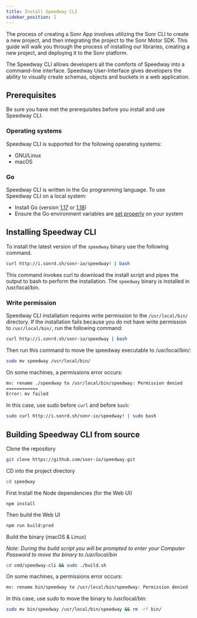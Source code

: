 ```yaml
---
title: Install Speedway CLI
sidebar_position: 2
---
```



The process of creating a Sonr App involves utilizing the Sonr CLI to create a new project, and then integrating the project to the Sonr Motor SDK. This guide will walk you through the process of installing our libraries, creating a new project, and deploying it to the Sonr platform.

The Speedway CLI allows developers all the comforts of Speedway into a command-line interface. Speedway User-Interface gives developers the ability to visually create schemas, objects and buckets in a web application.

## Prerequisites

Be sure you have met the prerequisites before you install and use Speedway CLI.

### Operating systems

Speedway CLI is supported for the following operating systems:

- GNU/Linux
- macOS

### Go

Speedway CLI is written in the Go programming language. To use Speedway CLI on a local system:

- Install Go (version [1.17](https://go.dev/dl/#go1.17.13) or [1.18](https://go.dev/dl/#go1.18.6))
- Ensure the Go environment variables are [set properly](https://go.dev/doc/gopath_code#GOPATH) on your system

## Installing Speedway CLI

<APIButton href="/docs/reference/speedway/cli.mdx" label="CLI Reference" />

To install the latest version of the `speedway` binary use the following command.

```bash
curl http://i.sonrd.sh/sonr-io/speedway! | bash
```

This command invokes curl to download the install script and pipes the output to bash to perform the installation. The `speedway` binary is installed in /usr/local/bin.

### Write permission

Speedway CLI installation requires write permission to the `/usr/local/bin/` directory. If the installation fails because you do not have write permission to `/usr/local/bin/`, run the following command:

```bash
curl http://i.sonrd.sh/sonr-io/speedway | bash
```

Then run this command to move the speedway executable to /usr/local/bin/:

```bash
sudo mv speedway /usr/local/bin/
```

On some machines, a permissions error occurs:

```bash
mv: rename ./speedway to /usr/local/bin/speedway: Permission denied
============
Error: mv failed
```

In this case, use sudo before `curl` and before `bash`:

```bash
sudo curl http://i.sonrd.sh/sonr-io/speedway! | sudo bash
```

## Building Speedway CLI from source

Clone the repository

```bash
git clone https://github.com/sonr-io/speedway.git 
```

CD into the project directory

```bash
cd speedway
```

First Install the Node dependencies (for the Web UI) 
```
npm install
```

Then build the Web UI

```bash
npm run build:prod
```

Build the binary (macOS & Linux)

*Note: During the build script you will be prompted to enter your Computer Password to move the binary to /usr/local/bin*

```bash
cd cmd/speedway-cli && sudo ./build.sh
```

On some machines, a permissions error occurs:

```bash
mv: rename bin/speedway to /usr/local/bin/speedway: Permission denied
```

In this case, use sudo to move the binary to /usr/local/bin:

```bash
sudo mv bin/speedway /usr/local/bin/speedway && rm -rf bin/
```